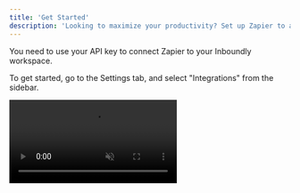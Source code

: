 ```yaml
---
title: 'Get Started'
description: 'Looking to maximize your productivity? Set up Zapier to automate tasks between Inboundly and other platforms.'
---
```


<Info>You need to use your API key to connect Zapier to your Inboundly workspace.</Info>

To get started, go to the Settings tab, and select "Integrations" from the sidebar.

<video autoplay="true" muted="true" loop playsinline className="w-full aspect-video" src="/videos/guides_zapierinvite.mp4" />

Under Platforms, click "Get Started" and accept the Zapier invite.

Then, create a new Zap and search for "Inboundly". Then, continue creating your Zap as needed.

You can choose from several triggers on Zapier. Here's what each of them means:
<AccordionGroup>
	<Accordion title="New Lead Created">Triggers when a new lead is created. Each lead object contains their  X/Twitter name and handle, the inbox they are associated with, and the date they were created.</Accordion>
	<Accordion title="New List Created">Triggers when a new list is created. Each list object contains the list's name, tag, and the inbox they are associated with.</Accordion>
	<Accordion title="Lead Added to List">Triggers when a lead is added to a list. Each lead object contains their  X/Twitter name and handle, the inbox they are associated with, and the name and tag of the list they were added to.</Accordion>
</AccordionGroup>
